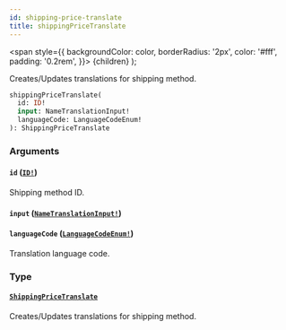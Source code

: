 ```yaml
---
id: shipping-price-translate
title: shippingPriceTranslate
---
```


<span
style={{
      backgroundColor: color,
      borderRadius: '2px',
      color: '#fff',
      padding: '0.2rem',
    }}>
{children}
</span>
);

Creates/Updates translations for shipping method.

```graphql
shippingPriceTranslate(
  id: ID!
  input: NameTranslationInput!
  languageCode: LanguageCodeEnum!
): ShippingPriceTranslate

```

### Arguments

#### `id` ([`ID!`](/api-reference/scalars/id.mdx))

Shipping method ID.

#### `input` ([`NameTranslationInput!`](/api-reference/inputs/name-translation-input.mdx))

#### `languageCode` ([`LanguageCodeEnum!`](/api-reference/enums/language-code-enum.mdx))

Translation language code.

### Type

#### [`ShippingPriceTranslate`](/api-reference/objects/shipping-price-translate.mdx)

Creates/Updates translations for shipping method.
